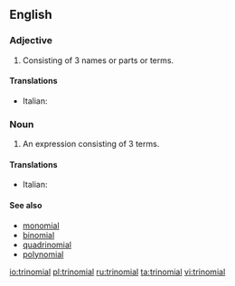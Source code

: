 ==English==

===Adjective===
{{en-adj|-}}

# Consisting of 3 names or parts or terms.

====Translations====
{{trans-top|consisting of three parts}}
* Italian: {{t-|it|trinomiale}}
{{trans-mid}}
{{trans-bottom}}

===Noun===
{{en-noun}}

# {{algebra}} An expression consisting of 3 terms.

====Translations====
{{trans-top|an expression consisting of three terms}}
* Italian: {{t-|it|trinomio|m}}
{{trans-mid}}
{{trans-bottom}}

====See also====
* [[monomial]]
* [[binomial]]
* [[quadrinomial]]
* [[polynomial]]

[[io:trinomial]]
[[pl:trinomial]]
[[ru:trinomial]]
[[ta:trinomial]]
[[vi:trinomial]]
